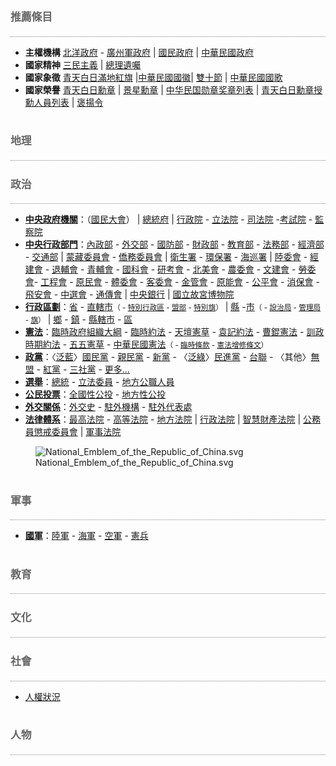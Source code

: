 <!--<br clear=all>-->
<div style="border-bottom: 1px dotted #888888; font-weight: bold; padding: 0.5em 0 0.17em 0em; font-size: 120%; font-weight: bold; color: #666; background-color: transparent;">推薦條目</div>
*'''主權機構''' [[北洋政府|北洋政府]] - [[廣州軍政府|廣州軍政府]] | [[國民政府|國民政府]] | [[中華民國政府|中華民國政府]]
*'''國家精神'''  [[三民主義|三民主義]] | [[總理遺囑|總理遺囑]]
*'''國家象徵''' [[青天白日滿地紅旗|青天白日滿地紅旗]] |[[中華民國國徽|中華民國國徽]]| [[雙十節|雙十節]] | [[中華民國國歌|中華民國國歌]]
*'''國家榮譽''' [[青天白日勳章|青天白日勳章]] | [[景星勳章|景星勳章]] | [[中华民国勋章奖章列表|中华民国勋章奖章列表]] | [[青天白日勳章授勳人員列表|青天白日勳章授勳人員列表]] | [[褒揚令|褒揚令]]

<div style="border-bottom: 1px dotted #888888; font-weight: bold; padding: 0.5em 0 0.17em 0em; font-size: 120%; font-weight: bold; color: #666; background-color: transparent;">地理</div>

<div style="border-bottom: 1px dotted #888888; font-weight: bold; padding: 0.5em 0 0.17em 0em; font-size: 120%; font-weight: bold; color: #666; background-color: transparent;">政治</div>
* '''[[中華民國政府|中央政府機關]]'''：（[[中華民國國民大會|國民大會]]） | [[中華民國總統府|總統府]] | [[行政院|行政院]] - [[立法院|立法院]] - [[司法院|司法院]] -[[考試院|考試院]] - [[監察院|監察院]]
* '''[[中華民國政府|中央行政部門]]'''：[[中華民國內政部|內政部]] - [[中華民國外交部|外交部]] - [[中華民國國防部|國防部]] - [[中華民國財政部|財政部]] - [[中華民國教育部|教育部]] - [[中華民國法務部|法務部]] - [[中華民國經濟部|經濟部]] - [[中華民國交通部|交通部]] | [[蒙藏委員會|蒙藏委員會]] - [[僑務委員會|僑務委員會]] | [[行政院衛生署|衛生署]] - [[行政院環境保護署|環保署]] - [[行政院海岸巡防署|海巡署]] | [[行政院大陸委員會|陸委會]] - [[行政院經濟建設委員會|經建會]] - [[行政院國軍退除役官兵輔導委員會|退輔會]] - [[行政院青年輔導委員會|青輔會]] - [[行政院國家科學委員會|國科會]] - [[行政院研究發展考核委員會|研考會]] - [[行政院北美事務協調委員會|北美會]] - [[行政院農業委員會|農委會]] - [[行政院文化建設委員會|文建會]] - [[行政院勞工委員會|勞委會]]- [[行政院公共工程委員會|工程會]] - [[行政院原住民族委員會|原民會]] - [[行政院體育委員會|體委會]] - [[行政院客家委員會|客委會]] - [[行政院金融監督管理委員會|金管會]] - [[行政院原子能委員會|原能會]] - [[行政院公平交易委員會|公平會]] - [[行政院消費者保護委員會|消保會]] - [[行政院飛航安全委員會|飛安會]] - [[中央選舉委員會|中選會]] - [[國家通訊傳播委員會|通傳會]] | [[中央銀行_(中華民國)|中央銀行]] | [[國立故宮博物院|國立故宮博物院]]
* '''[[中華民國行政區劃|行政區劃]]'''：[[省|省]] - [[直轄市|直轄市]]<small>（ - [[特別行政區|特別行政區]] - [[盟|盟部]] - [[特別旗|特別旗]]）</small> | [[縣|縣]] -[[市|市]]<small>（ - [[設治局|設治局]] - [[管理局|管理局]] - [[旗|旗]]）</small> | [[鄉_(台灣)|鄉]] - [[鎮_(台灣)|鎮]] - [[縣轄市|縣轄市]] - [[市轄區|區]]
* '''[[中国宪法|憲法]]'''：[[中華民國臨時政府組織大綱|臨時政府組織大綱]] - [[中華民國臨時約法|臨時約法]] - [[天壇憲草|天壇憲草]] - [[中华民国约法|袁記約法]] - [[1923年中华民国宪法|曹錕憲法]] - [[中華民國訓政時期約法|訓政時期約法]] - [[五五憲草|五五憲草]] - [[中華民國憲法|中華民國憲法]]<small>（ - [[動員戡亂時期臨時條款|臨時條款]] - [[中華民國憲法增修條文|憲法增修條文]]）</small>
* '''[[中華民國政黨|政黨]]'''：〈[[泛藍|泛藍]]〉[[中國國民黨|國民黨]] - [[親民黨|親民黨]] - [[新黨|新黨]] - 〈[[泛綠|泛綠]]〉[[民主進步黨|民進黨]] - [[台灣團結聯盟|台聯]] - 〈其他〉[[無黨團結聯盟|無盟]] - [[紅黨_(台灣)|紅黨]] - [[第三社會黨|三社黨]] - [[中華民國政黨列表|更多...]]
* '''[[臺灣選舉|選舉]]'''：[[中華民國總統選舉列表|總統]] - [[中華民國立法委員選舉列表|立法委員]] - [[中華民國地方公職人員選舉列表|地方公職人員]]
* '''[[公民投票法|公民投票]]'''：[[中華民國全國性公民投票|全國性公投]] - [[中華民國地方性公民投票|地方性公投]]
* '''[[中華民國外交|外交關係]]'''：[[中華民國外交史|外交史]] - [[中華民國駐外機構|駐外機構]] - [[臺北經濟文化代表處|駐外代表處]]
* '''[[中華民國法律|法律體系]]'''：[[中華民國最高法院|最高法院]] - [[高等法院|高等法院]] - [[地方法院|地方法院]] | [[行政法院|行政法院]] | [[智慧財產法院|智慧財產法院]] | [[公務員懲戒委員會|公務員懲戒委員會]] | [[軍事法院|軍事法院]]
[[File:National_Emblem_of_the_Republic_of_China.svg|center]]

<div style="border-bottom: 1px dotted #888888; font-weight: bold; padding: 0.5em 0 0.17em 0em; font-size: 120%; font-weight: bold; color: #666; background-color: transparent;">軍事</div>
* '''[[中華民國國軍|國軍]]'''：[[中華民國陸軍|陸軍]] - [[中華民國海軍|海軍]] - [[中華民國空軍|空軍]] - [[中華民國憲兵|憲兵]]

<div style="border-bottom: 1px dotted #888888; font-weight: bold; padding: 0.5em 0 0.17em 0em; font-size: 120%; font-weight: bold; color: #666; background-color: transparent;">教育</div>

<div style="border-bottom: 1px dotted #888888; font-weight: bold; padding: 0.5em 0 0.17em 0em; font-size: 120%; font-weight: bold; color: #666; background-color: transparent;">文化</div>

<div style="border-bottom: 1px dotted #888888; font-weight: bold; padding: 0.5em 0 0.17em 0em; font-size: 120%; font-weight: bold; color: #666; background-color: transparent;">社會</div>
*[[中華民國人權|人權狀況]]

<div style="border-bottom: 1px dotted #888888; font-weight: bold; padding: 0.5em 0 0.17em 0em; font-size: 120%; font-weight: bold; color: #666; background-color: transparent;">人物</div>
